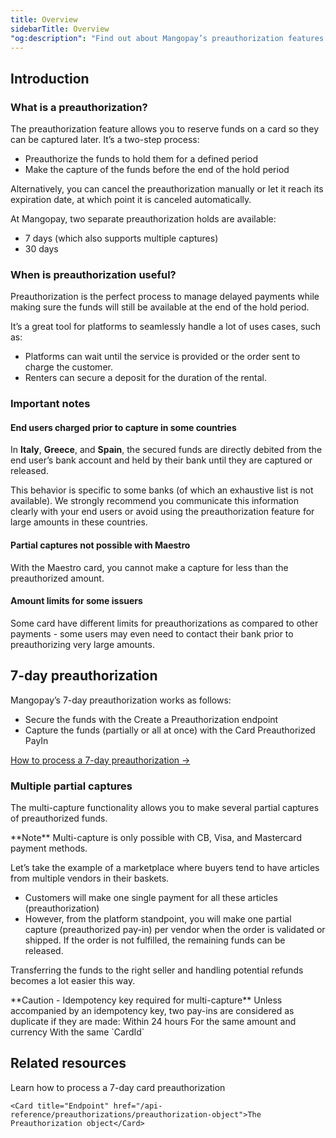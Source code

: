 ```yaml
---
title: Overview
sidebarTitle: Overview
"og:description": "Find out about Mangopay’s preauthorization features to reserve funds on a card to be captured later, with 7-day or 30-day options."
---
```



## Introduction

### What is a preauthorization?

The preauthorization feature allows you to reserve funds on a card so they can be captured later. It’s a two-step process:

-   Preauthorize the funds to hold them for a defined period
-   Make the capture of the funds before the end of the hold period

Alternatively, you can cancel the preauthorization manually or let it reach its expiration date, at which point it is canceled automatically.

At Mangopay, two separate preauthorization holds are available:

-   7 days (which also supports multiple captures)
-   30 days

### When is preauthorization useful?

Preauthorization is the perfect process to manage delayed payments while making sure the funds will still be available at the end of the hold period.

It’s a great tool for platforms to seamlessly handle a lot of uses cases, such as:

-   Platforms can wait until the service is provided or the order sent to charge the customer.
-   Renters can secure a deposit for the duration of the rental.

### Important notes

#### End users charged prior to capture in some countries

In **Italy**, **Greece**, and **Spain**, the secured funds are directly debited from the end user’s bank account and held by their bank until they are captured or released.

This behavior is specific to some banks (of which an exhaustive list is not available). We strongly recommend you communicate this information clearly with your end users or avoid using the preauthorization feature for large amounts in these countries.

#### Partial captures not possible with Maestro

With the Maestro card, you cannot make a capture for less than the preauthorized amount.

#### Amount limits for some issuers

Some card <Issuer content="issuers" /> have different limits for preauthorizations as compared to other payments - some users may even need to contact their bank prior to preauthorizing very large amounts.

## 7-day preauthorization

Mangopay’s 7-day preauthorization works as follows:

-   Secure the funds with the Create a Preauthorization endpoint
-   Capture the funds (partially or all at once) with the Card Preauthorized PayIn

<a href="/guides/payment-methods/card/preauthorization/how-to" target="_blank">How to process a 7-day preauthorization &rarr;</a>

### Multiple partial captures

The multi-capture functionality allows you to make several partial captures of preauthorized funds.

<Note>
    **Note** Multi-capture is only possible with CB, Visa, and Mastercard
    payment methods.
</Note>

Let’s take the example of a marketplace where buyers tend to have articles from multiple vendors in their baskets.

-   Customers will make one single payment for all these articles (preauthorization)
-   However, from the platform standpoint, you will make one partial capture (preauthorized pay-in) per vendor when the order is validated or shipped. If the order is not fulfilled, the remaining funds can be released.

Transferring the funds to the right seller and handling potential refunds becomes a lot easier this way.

<Warning>
    **Caution - Idempotency key required for multi-capture** Unless accompanied
    by an idempotency key, two pay-ins are considered as duplicate if they are
    made: Within 24 hours For the same amount and currency With the same
    `CardId`
</Warning>

## Related resources  

<CardGroup col={2}> 
    <Card title="How to" href="/guides/payment-methods/card/preauthorization/how-to">Learn how to process a 7-day card preauthorization</Card>

    <Card title="Endpoint" href="/api-reference/preauthorizations/preauthorization-object">The Preauthorization object</Card>  
</CardGroup>
